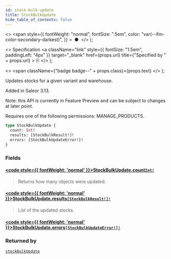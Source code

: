```yaml
---
id: stock-bulk-update
title: StockBulkUpdate
hide_table_of_contents: false
---
```


  <>
    <span
      style={{
        fontWeight: "normal",
        fontSize: ".5em",
        color: "var(--ifm-color-secondary-darkest)",
      }}
    >
      &nbsp;●&nbsp;
    </span>
  </>
);

  <>
    Specification
    <a
      className="link"
      style={{ fontSize: "1.5em", paddingLeft: "4px" }}
      target="\_blank"
      href={props.url}
      title={"Specified by " + props.url}
    >
      ⎘
    </a>
  </>
);

  <>
    <span className={"badge badge--" + props.class}>{props.text}</span>
  </>
);

Updates stocks for a given variant and warehouse.

Added in Saleor 3.13.

Note: this API is currently in Feature Preview and can be subject to changes at later point.

Requires one of the following permissions: MANAGE_PRODUCTS.

```graphql
type StockBulkUpdate {
  count: Int!
  results: [StockBulkResult!]!
  errors: [StockBulkUpdateError!]!
}
```

### Fields

#### [<code style={{ fontWeight: 'normal' }}>StockBulkUpdate.<b>count</b></code>](#)<Bullet />[`Int!`](../../../storefront/miscellaneous/scalars/int) <Badge class="secondary" text="non-null"/> <Badge class="secondary" text="scalar"/>

> Returns how many objects were updated.

#### [<code style={{ fontWeight: 'normal' }}>StockBulkUpdate.<b>results</b></code>](#)<Bullet />[`[StockBulkResult!]!`](../../../storefront/products/objects/stock-bulk-result) <Badge class="secondary" text="non-null"/> <Badge class="secondary" text="object"/>

> List of the updated stocks.

#### [<code style={{ fontWeight: 'normal' }}>StockBulkUpdate.<b>errors</b></code>](#)<Bullet />[`[StockBulkUpdateError!]!`](../../../storefront/products/objects/stock-bulk-update-error) <Badge class="secondary" text="non-null"/> <Badge class="secondary" text="object"/>

>

### Returned by

[`stockBulkUpdate`](../../../storefront/products/mutations/stock-bulk-update) <Badge class="secondary" text="mutation"/>

